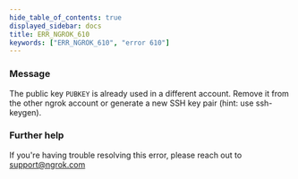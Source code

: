 ```yaml
---
hide_table_of_contents: true
displayed_sidebar: docs
title: ERR_NGROK_610
keywords: ["ERR_NGROK_610", "error 610"]
---
```


### Message

The public key `PUBKEY` is already used in a different account. Remove it from the other ngrok account or generate a new SSH key pair (hint: use ssh-keygen).

### Further help

If you're having trouble resolving this error, please reach out to [support@ngrok.com](mailto:support@ngrok.com?subject=Help%20with%20ERR_NGROK_610)
